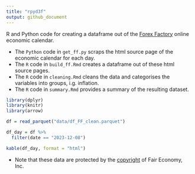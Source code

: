 ```yaml
---
title: "rpyd3f"
output: github_document
---
```


R and Python code for creating a dataframe out of the [Forex Factory](https://www.forexfactory.com) online economic calendar.

* The `Python` code in `get_ff.py` scraps the html source page of the economic calendar for each day.
* The `R` code in `build_ff.Rmd` creates a dataframe out of these html source pages.
* The `R` code in `cleaning.Rmd` cleans the data and categorises the variables into groups, i.g. inflation.  
* The `R` code in `summary.Rmd` provides a summary of the resulting dataset.

```r
library(dplyr)
library(knitr)
library(arrow)

df = read_parquet("data/df_FF_clean.parquet")

df_day = df %>%
  filter(date == "2023-12-08")

kable(df_day, format = "html")
```

* Note that these data are protected by the [copyright](https://www.forexfactory.com/notices#copyrightof) of Fair Economy, Inc.